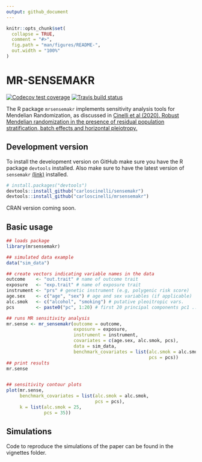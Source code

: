 ```yaml
---
output: github_document
---
```


<!-- README.md is generated from README.Rmd. Please edit that file -->

```r
knitr::opts_chunk$set(
  collapse = TRUE,
  comment = "#>",
  fig.path = "man/figures/README-",
  out.width = "100%"
)
```

# MR-SENSEMAKR

<!-- badges: start -->
[![Codecov test coverage](https://codecov.io/gh/carloscinelli/mrsensemakr/branch/master/graph/badge.svg)](https://codecov.io/gh/carloscinelli/mrsensemakr?branch=master)
[![Travis build status](https://travis-ci.com/carloscinelli/mrsensemakr.svg?branch=master)](https://travis-ci.com/carloscinelli/mrsensemakr)
<!-- badges: end -->

The R package `mrsensemakr` implements sensitivity analysis tools for Mendelian Randomization, as discussed in [Cinelli et al (2020). Robust Mendelian randomization in the presence of residual population stratification, batch effects and horizontal pleiotropy.](https://www.biorxiv.org/content/10.1101/2020.10.21.347773v1)

## Development version

<!-- commit -->

To install the development version on GitHub make sure you have the R package `devtools` installed. Also make sure to have the latest version of `sensemakr` [(link)](https://github.com/carloscinelli/sensemakr) installed.

``` r
# install.packages("devtools")
devtools::install_github("carloscinelli/sensemakr")
devtools::install_github("carloscinelli/mrsensemakr")
```

CRAN version coming soon.

## Basic usage



```r
## loads package
library(mrsensemakr)

## simulated data example
data("sim_data")

## create vectors indicating variable names in the data
outcome    <- "out.trait" # name of outcome trait
exposure   <- "exp.trait" # name of exposure trait
instrument <- "prs" # genetic instrument (e.g, polygenic risk score)
age.sex    <- c("age", "sex") # age and sex variables (if applicable)
alc.smok   <- c("alcohol", "smoking") # putative pleoitropic vars.
pcs        <- paste0("pc", 1:20) # first 20 principal components pc1 ... pc20

## runs MR sensitivity analysis
mr.sense <- mr_sensemakr(outcome = outcome,
                         exposure = exposure,
                         instrument = instrument,
                         covariates = c(age.sex, alc.smok, pcs), 
                         data = sim_data, 
                         benchmark_covariates = list(alc.smok = alc.smok,
                                                     pcs = pcs))
## print results
mr.sense


## sensitivity contour plots
plot(mr.sense, 
     benchmark_covariates = list(alc.smok = alc.smok,
                                 pcs = pcs),
     k = list(alc.smok = 25,
              pcs = 35))
```

## Simulations

Code to reproduce the simulations of the paper can be found in the vignettes folder.

